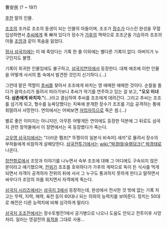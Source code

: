 曹安民
(? ~ 197)

[[후한]] 말의 인물.

[[조조]]의 조카로 조조의 동생이 되는 인물의 아들이며, 조조가 [[장수]]가 다스린 완성을 무혈입성하면서 [[추씨]]에게 푹 빠져 있다가 장수가 [[가후]]의 책략으로 조조군을 기습하자 조조의 아들 [[조앙]]과 같이 목숨을 잃었다.

[[정사 삼국지]]에는 이 때 죽었다는 기록 한 줄 이외에는 별다른 기록이 없다. 아버지가 누구인지도 불명.

기록이 희귀한 인물임에도 불구하고, [[삼국지연의]]에서 등장한다. 대체 애초에 이런 인물을 어떻게 사서의 틈 속에서 발견한 것인지 신기하다.(…)

그런데 맡은 역할이 [[추씨]]를 찾아서 조조에게 바치는 영 애매한 애매한 것이다. 순찰을 돌다가 음악소리가 들려서 따라가보니 추씨가 악기를 연주하고 있는 걸 보고, '''"오오 미녀다. 삼촌에게 바치자."'''(…)라고 결심하여 추씨를 조조에게 데려간다. 그리고 추씨는 조조를 섬기게 되고, 형수를 능욕당했다는 치욕에 분개한 장수가 조조를 기습 공격하는 통에 휘말려서 사망한다. 연의에서는 어찌보면 [[자업자득]]으로 죽은 셈.(...)

별로 좋은 이미지는 아니지만, 아무튼 어떻게든 연의에도 등장한 덕분에 그 뒤로도 삼국지 관련 창작물에서 이 장면에서는 꼭 등장했다가 죽는다. 

[[고우영 삼국지]]에서는 "더러운 펨프[* 뚜쟁이의 일본식 비속어] 새끼"로 몰려서 장수의 부하들에게 비참하게 살해당한다. [[삼국전투기]]에서는 [[wiki:"박경태(슬램덩크)" 박경태]]로 나온다.

[[창천항로]]에서 조앙과 이야기를 나누면서 숙부 조조에 대해 그 어디에도 구속되지 않은 분이라고 얘기했으며, [[전위]]가 조조를 호위하다가 가후의 계략으로 독이 든 식사를 먹게 되면서 자객이 공격하자 전위의 뒤에 서서 그 누구도 통과하지 못하게 한다고 말하면서 싸우다가 조앙의 자를 외치면서 자객에게 죽는다.

[[삼국지 시리즈]]에서는 [[삼국지 3]]에서 등장하는데, 완성에서 전사한 것 밖에 없는 기록 치고는 무력, 지력, 매력, 육전 등이 60대나 되는 의외의 능력치를 보여준다. 정치는 50대로 해전은 다른 능력치에 비해 심각하게 딸리다.

[[삼국지 조조전]]에서는 장수토벌전1에서 궁기병으로 나오나 도움도 안되고 전투이후 사망처리. 일러는 영걸전의 [[육적]]을 그대로 사용...
